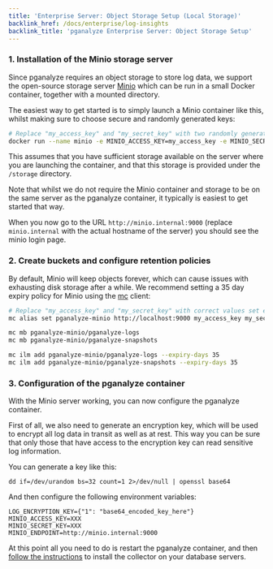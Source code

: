 ```yaml
---
title: 'Enterprise Server: Object Storage Setup (Local Storage)'
backlink_href: /docs/enterprise/log-insights
backlink_title: 'pganalyze Enterprise Server: Object Storage Setup'
---
```


### 1. Installation of the Minio storage server

Since pganalyze requires an object storage to store log data, we
support the open-source storage server [Minio](https://www.minio.io/)
which can be run in a small Docker container, together with a mounted directory.

The easiest way to get started is to simply launch a Minio container like this,
whilst making sure to choose secure and randomly generated keys:

```sh
# Replace "my_access_key" and "my_secret_key" with two randomly generated strings!
docker run --name minio -e MINIO_ACCESS_KEY=my_access_key -e MINIO_SECRET_KEY=my_secret_key -d -v /storage:/data -p 9000:9000 minio/minio server /data
```

This assumes that you have sufficient storage available on the server where you are
launching the container, and that this storage is provided under the `/storage` directory.

Note that whilst we do not require the Minio container and storage to be on the
same server as the pganalyze container, it typically is easiest to get started
that way.

When you now go to the URL `http://minio.internal:9000` (replace `minio.internal` with the actual hostname of the server) you should see the minio login page.

### 2. Create buckets and configure retention policies

By default, Minio will keep objects forever, which can cause issues with exhausting disk storage after a while. We recommend setting a 35 day expiry policy for Minio using the [mc](https://docs.min.io/minio/baremetal/reference/minio-mc.html#mc-install) client:

```sh
# Replace "my_access_key" and "my_secret_key" with correct values set earlier
mc alias set pganalyze-minio http://localhost:9000 my_access_key my_secret_key

mc mb pganalyze-minio/pganalyze-logs
mc mb pganalyze-minio/pganalyze-snapshots

mc ilm add pganalyze-minio/pganalyze-logs --expiry-days 35
mc ilm add pganalyze-minio/pganalyze-snapshots --expiry-days 35
```

### 3. Configuration of the pganalyze container

With the Minio server working, you can now configure the pganalyze container.

First of all, we also need to generate an encryption key, which will be used to
encrypt all log data in transit as well as at rest. This way you can be sure
that only those that have access to the encryption key can read sensitive log
information.

You can generate a key like this:

`dd if=/dev/urandom bs=32 count=1 2>/dev/null | openssl base64`

And then configure the following environment variables:

```
LOG_ENCRYPTION_KEY={"1": "base64_encoded_key_here"}
MINIO_ACCESS_KEY=XXX
MINIO_SECRET_KEY=XXX
MINIO_ENDPOINT=http://minio.internal:9000
```

At this point all you need to do is restart the pganalyze container, and then
[follow the instructions](/docs/enterprise/log-insights) to install the
collector on your database servers.
